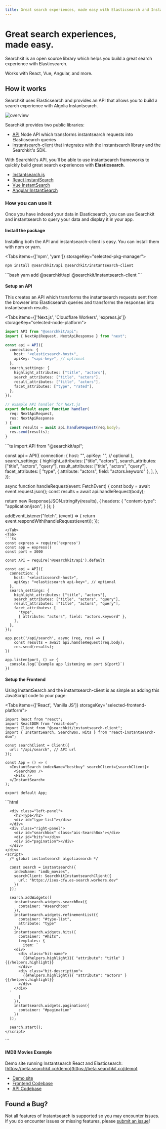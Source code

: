 ```yaml
---
title: Great search experiences, made easy with Elasticsearch and Instantsearch
---
```



<div className="pt-4 m-auto text-left">
  <h1 className="font-extrabold md:text-5xl mt-8 mb-4 text-2xl">Great search experiences,<br/>
  made easy.</h1>
  <div className="mb-4 max-w-lg">
    <p className="text-xl mb-1 text-gray-400 md:!text-xl">
      <span className=" text-transparent bg-clip-text bg-gradient-to-r from-blue-400 to-blue-200">Searchkit</span> is an open source library which helps you build a great search experience with <span className=" text-transparent bg-clip-text bg-gradient-to-r from-blue-400 to-blue-200">Elasticsearch.</span>
    </p>
  </div>
  <div className="max-w-lg mb-4">
    <p className="text-xl mb-1 text-gray-400 md:!text-xl">
      Works with React, Vue, Angular, and more.
    </p>
  </div>

  <IntroButtons />

</div>

## How it works
Searchkit uses Elasticsearch and provides an API that allows you to build a search experience with Algolia Instantsearch.

![overview](../public/searchkit-overview.png)

Searchkit provides two public libraries:

- [API](./reference/api) Node API which transforms instantsearch requests into Elasticsearch queries
- [instantsearch-client](./reference/client) that integrates with the instantsearch library and the Searchkit's SDK.

With Searchkit's API, you'll be able to use instantsearch frameworks to quickly build great search experiences with **Elasticsearch**.

- [Instantsearch.js](https://github.com/algolia/instantsearch.js)
- [React InstantSearch](https://github.com/algolia/react-instantsearch)
- [Vue InstantSearch](https://github.com/algolia/vue-instantsearch)
- [Angular InstantSearch](https://github.com/algolia/angular-instantsearch)

### How you can use it

Once you have indexed your data in Elasticsearch, you can use Searchkit and instantsearch to query your data and display it in your app.

#### Install the package
Installing both the API and instantsearch-client is easy. You can install them with npm or yarn.

<Tabs items={['npm', 'yarn']} storageKey="selected-pkg-manager">
  <Tab>
  ```bash
  npm install @searchkit/api @searchkit/instantsearch-client
  ```
  </Tab>
  <Tab>
      ```bash
  yarn add @searchkit/api @searchkit/instantsearch-client
  ```
  </Tab>
</Tabs>

#### Setup an API

This creates an API which transforms the instantsearch requests sent from the browser into Elasticsearch queries and transforms the responses into instantsearch results.

<Tabs items={['Next.js', 'Cloudflare Workers', 'express.js']} storageKey="selected-node-platform">
  <Tab>
```ts
import API from "@searchkit/api";
import { NextApiRequest, NextApiResponse } from "next";

const api = API({
  connection: {
    host: "<elasticsearch-host>",
    apiKey: "<api-key>", // optional
  },
  search_settings: {
    highlight_attributes: ["title", "actors"],
    search_attributes: ["title", "actors"],
    result_attributes: ["title", "actors"],
    facet_attributes: ["type", "rated"],
  },
});

// example API handler for Next.js
export default async function handler(
  req: NextApiRequest,
  res: NextApiResponse
) {
  const results = await api.handleRequest(req.body);
  res.send(results);
}
```
</Tab>
<Tab>
```ts
import API from "@searchkit/api";

const api = API({
  connection: {
    host: "<elasticsearch-host>",
    apiKey: "<elasticsearch api-key>", // optional
  },
  search_settings: {
    highlight_attributes: ["title", "actors"],
    search_attributes: ["title", "actors", "query"],
    result_attributes: ["title", "actors", "query"],
    facet_attributes: [
      "type",
      { attribute: "actors", field: "actors.keyword" },
    ],
  },
});

async function handleRequest(event: FetchEvent) {
  const body = await event.request.json();
  const results = await api.handleRequest(body);

  return new Response(JSON.stringify(results), {
    headers: {
      "content-type": "application/json",
    }
  });
}

addEventListener("fetch", (event) => {
  return event.respondWith(handleRequest(event));
});
```
</Tab>
<Tab>
```ts
const express = require('express')
const app = express()
const port = 3000

const API = require('@searchkit/api').default

const api = API({
  connection: {
    host: "<elasticsearch-host>",
    apiKey: "<elasticsearch api-key>", // optional
  },
  search_settings: {
    highlight_attributes: ["title", "actors"],
    search_attributes: ["title", "actors", "query"],
    result_attributes: ["title", "actors", "query"],
    facet_attributes: [
      "type",
      { attribute: "actors", field: "actors.keyword" },
    ],
  },
});

app.post('/api/search', async (req, res) => {
    const results = await api.handleRequest(req.body);
    res.send(results);
})

app.listen(port, () => {
  console.log(`Example app listening on port ${port}`)
})
```
</Tab>
</Tabs>


#### Setup the Frontend

Using InstantSearch and the instantsearch-client is as simple as adding this JavaScript code to your page:

<Tabs items={['React', 'Vanilla JS']} storageKey="selected-frontend-platform">
  <Tab>
```tsx
import React from "react";
import ReactDOM from "react-dom";
import Client from "@searchkit/instantsearch-client";
import { InstantSearch, SearchBox, Hits } from "react-instantsearch-dom";

const searchClient = Client({
  url: "/api/search", // API url
});

const App = () => (
  <InstantSearch indexName="bestbuy" searchClient={searchClient}>
    <SearchBox />
    <Hits />
  </InstantSearch>
);

export default App;
```
</Tab>
<Tab>
```html
<html>
  <head>
    <title>Express</title>
    <script src="https://cdn.jsdelivr.net/npm/@searchkit/instantsearch-client@latest"></script>
    <script src="https://cdn.jsdelivr.net/npm/instantsearch.js@4"></script>
    <link
      rel="stylesheet"
      href="https://cdn.jsdelivr.net/npm/instantsearch.css@7/themes/algolia-min.css"
    />
    <link rel="stylesheet" href="/style.css" />
  </head>

  <body>
    <div class="ais-InstantSearch">

      <div class="left-panel">
        <h2>Type</h2>
        <div id="type-list"></div>
      </div>
      <div class="right-panel">
        <div id="searchbox" class="ais-SearchBox"></div>
        <div id="hits"></div>
        <div id="pagination"></div>
      </div>
    </div>
    <script>
      /* global instantsearch algoliasearch */

      const search = instantsearch({
        indexName: "imdb_movies",
        searchClient: SearchkitInstantsearchClient({
          url: "https://ises-cfw.es-search.workers.dev"
        })
      });

      search.addWidgets([
        instantsearch.widgets.searchBox({
          container: "#searchbox"
        }),
        instantsearch.widgets.refinementList({
          container: "#type-list",
          attribute: "type"
        }),
        instantsearch.widgets.hits({
          container: "#hits",
          templates: {
            item: `
        <div>
          <div class="hit-name">
            {{#helpers.highlight}}{ "attribute": "title" }{{/helpers.highlight}}
          </div>
          <div class="hit-description">
            {{#helpers.highlight}}{ "attribute": "actors" }{{/helpers.highlight}}
          </div>
        </div>
      `
          }
        }),
        instantsearch.widgets.pagination({
          container: "#pagination"
        })
      ]);

      search.start();
    </script>
  </body>
</html>
```
</Tab>
</Tabs>


#### IMDB Movies Example

Demo site running Instantsearch React and Elasticsearch: [https://beta.searchkit.co/demo](https://beta.searchkit.co/demo)

- [Demo site](/demo)
- [Frontend Codebase](https://github.com/searchkit/searchkit/tree/next/apps/web/pages/demo.tsx)
- [API Codebase](https://github.com/searchkit/searchkit/tree/next/apps/web/pages/api/search.tsx)

## Found a Bug?

Not all features of Instantsearch is supported so you may encounter issues. If you do encounter issues or missing features, please [submit an issue](https://github.com/searchkit/searchkit/issues)!
